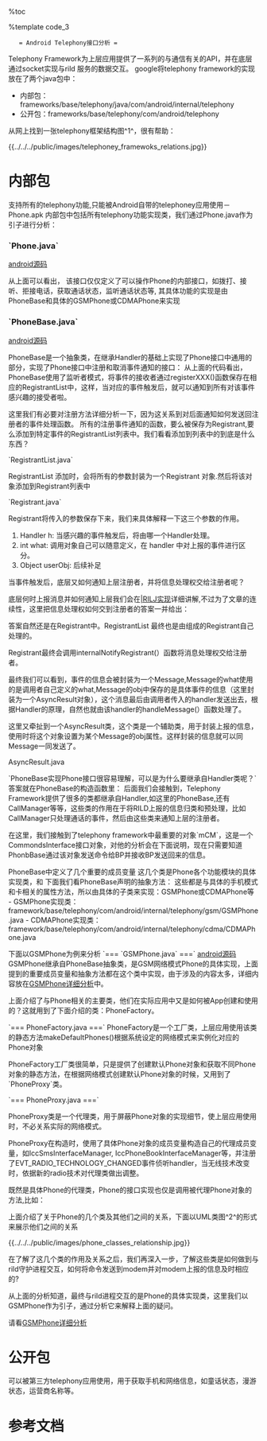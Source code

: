 %toc

%template code_3

    = Android Telephony接口分析 =

Telephony Framework为上层应用提供了一系列的与通信有关的API，并在底层通过socket实现与rild 服务的数据交互。
google将telephony framework的实现放在了两个java包中：
* 内部包：frameworks/base/telephony/java/com/android/internal/telephony 
* 公开包：frameworks/base/telephony/com/android/telephony

从网上找到一张telephony框架结构图^1^，很有帮助：

{{../../../public/images/telephoney_framewoks_relations.jpg}}

= 内部包 =
支持所有的telephony功能,只能被Android自带的telephoney应用使用－Phone.apk
内部包中包括所有telephony功能实现类，我们通过Phone.java作为引子进行分析：

=== `Phone.java` === 
[[http://www.oschina.net/code/explore/android-4.0.1/telephony/java/com/android/internal/telephony/Phone.java|android源码]]

{{{class="brush: java"
public interface Phone{
    ......
    //定义手机状态
    enum State{
        IDLE, RINGING, OFFHOOK;    
    }
    //定义数据业务状态
    enum DataState {
        CONNECTED, CONNECTING, DISCONNECTED, SUSPENDED;
    };
    ......
    //获取Phone的字符串表示，如: GSMPhone，CDMAPhone 
    String getPhoneName();
    //获取Phone的类型，如：PHONE_TYPE_GSM, PHONE_TYPE_CDMA
    int getPhoneType();
    //获取信号强度 
    SignalStrength getSignalStrength();
    
    //注册通话状态改变通知
    void registerForPreciseCallStateChanged(Handler h, int what, Object obj);
    //取消注册   
    void unregisterForPreciseCallStateChanged(Handler h);
    ......
    //拨打电话
    Connection dial(String dialString) throws CallStateException;
    ......
}    
}}}
从上面可以看出， 该接口仅仅定义了可以操作Phone的内部接口，如拨打、接听、拒接电话，获取通话状态，监听通话状态等, 其具体功能的实现是由PhoneBase和具体的GSMPhone或CDMAPhone来实现

=== `PhoneBase.java` ===
[[http://www.oschina.net/code/explore/android-4.0.1/telephony/java/com/android/internal/telephony/PhoneBase.java|android源码]]

PhoneBase是一个抽象类，在继承Handler的基础上实现了Phone接口中通用的部分，实现了Phone接口中注册和取消事件通知的接口：
{{{class="brush: java"
public abstract class PhoneBase extends Handler implements Phone {
    ......
    //声明一个列表，用于保存来电铃声通知的侦听者
    protected final RegistrantList mIncomingRingRegistrants
            = new RegistrantList();
    ......

    protected PhoneNotifier mNotifier;
    protected CommondsInterface ci;
    ......
    //注册来电铃声的事件通知
    public void registerForIncomingRing(
            Handler h, int what, Object obj) {
        checkCorrectThread(h);

        mIncomingRingRegistrants.addUnique(h, what, obj);
    }
}
}}}
从上面的代码看出，PhoneBase使用了监听者模式，将事件的接收者通过registerXXX()函数保存在相应的RegistrantList中，这样，当对应的事件触发后，就可以通知到所有对该事件感兴趣的接受者啦。

这里我们有必要对注册方法详细分析一下，因为这关系到对后面通知如何发送回注册者的事件处理函数。
所有的注册事件通知的函数，要么被保存为Registrant,要么添加到特定事件的RegistrantList列表中。我们看看添加到列表中的到底是什么东西？

`RegistrantList.java`

{{{class="brush: java"
    public synchronized void
    add(Handler h, int what, Object obj)
    {
        add(new Registrant(h, what, obj));
    }

    public synchronized void
    addUnique(Handler h, int what, Object obj)
    {
        // if the handler is already in the registrant list, remove it
        remove(h);
        add(new Registrant(h, what, obj));        
    }
    
    public synchronized void
    add(Registrant r)
    {
        removeCleared();
        registrants.add(r);
    }
}}}
RegistrantList 添加时，会将所有的参数封装为一个Registrant 对象.然后将该对象添加到Registrant列表中

`Registrant.java`

{{{class="brush: java"
public class Registrant
{
    public
    Registrant(Handler h, int what, Object obj)
    {
        refH = new WeakReference(h);
        this.what = what;
        userObj = obj;
    }

    WeakReference   refH;
    int             what;
    Object          userObj;
}
}}}
Registrant将传入的参数保存下来，我们来具体解释一下这三个参数的作用。
# Handler h: 当感兴趣的事件触发后，将由哪一个Handler处理。
# int what: 调用对象自己可以随意定义，在 handler 中对上报的事件进行区分。
# Object userObj: 后续补足 

当事件触发后，底层又如何通知上层注册者，并将信息处理权交给注册者呢？

底层何时上报消息并如何通知上层我们会在[[android_rilj||RILJ实现]]详细讲解,不过为了文章的连续性，这里把信息处理权如何交到注册者的答案一并给出：

答案自然还是在Registrant中。RegistrantList 最终也是由组成的Registrant自己处理的。

Registrant最终会调用internalNotifyRegistrant(）函数将消息处理权交给注册者。
{{{class="brush: java"
    /*package*/ void
    internalNotifyRegistrant (Object result, Throwable exception)
    {
        //获取保存的处理消息的handler
        Handler h = getHandler();

        if (h == null) {
            clear();
        } else {
            Message msg = Message.obtain();

            msg.what = what;
            
            msg.obj = new AsyncResult(userObj, result, exception);
            
            h.sendMessage(msg);
        }
    }
    public Handler
    getHandler()
    {
        if (refH == null)
            return null;

        return (Handler) refH.get();
    }
}}}

最终我们可以看到，事件的信息会被封装为一个Message,Message的what使用的是调用者自己定义的what,Message的obj中保存的是具体事件的信息（这里封装为一个AsyncResult对象），这个消息最后由调用者传入的handler发送出去，根据Handler的原理，自然也就由该handler的handleMessage(）函数处理了。

这里又牵扯到一个AsyncResult类，这个类是一个辅助类，用于封装上报的信息，使用时将这个对象设置为某个Message的obj属性。这样封装的信息就可以同Message一同发送了。

AsyncResult.java
{{{class="brush: java"
public class AsyncResult
{

    // Expect either exception or result to be null
    public Object userObj;  //保存Message的obj信息，不知有啥用
    public Throwable exception; //当modem处理出现异常时，保存异常信息
    public Object result;   //保存modem上报的结果

    //下面两个方法都是辅助方法，用于设置已有的Message对象的obj属性为AsyncResult对象
    public static AsyncResult 
    forMessage(Message m, Object r, Throwable ex)
    {
        AsyncResult ret;

        ret = new AsyncResult (m.obj, r, ex);

        m.obj = ret; 

        return ret;
    }

    /** Saves and sets m.obj */
    public static AsyncResult 
    forMessage(Message m)
    {
        AsyncResult ret;

        ret = new AsyncResult (m.obj, null, null);

        m.obj = ret; 

        return ret;
    }

    //当new 一个AsyncResult对象时使用构造方法。
    public 
    AsyncResult (Object uo, Object r, Throwable ex)
    {
        userObj = uo;
        result = r;
        exception = ex;
    }
}
}}}

`PhoneBase实现Phone接口很容易理解，可以是为什么要继承自Handler类呢？`
答案就在PhoneBase的构造函数里：
{{{class="brush: java"

    protected PhoneBase(PhoneNotifier notifier, Context context, CommandsInterface ci,
            boolean unitTestMode) {
        this.mNotifier = notifier;
        this.mContext = context;
        mLooper = Looper.myLooper();
        mCM = ci;

        ......
        /*
        *答案在这里：PhoneBase通过mCM将自己注册为来电铃音事件的唯一接收者
        */
        mCM.setOnCallRing(this, EVENT_CALL_RING, null);

        // Initialize device storage and outgoing SMS usage monitors for SMSDispatchers.
        mSmsStorageMonitor = new SmsStorageMonitor(this);
        mSmsUsageMonitor = new SmsUsageMonitor(context.getContentResolver());
    }
    //对应的handleMessage 
    @Override
    public void handleMessage(Message msg) {
        AsyncResult ar;

        switch(msg.what) {
            case EVENT_CALL_RING:
                //处理来电铃音事件
                ar = (AsyncResult)msg.obj;
                if (ar.exception == null) {
                    Phone.State state = getState();
                    //部分RIL不会多次发送来电事件，此时强制发送该事件，简化处理情况
                    if ((!mDoesRilSendMultipleCallRing)
                            && ((state == Phone.State.RINGING) || (state == Phone.State.IDLE))) {
                        mCallRingContinueToken += 1;
                        sendIncomingCallRingNotification(mCallRingContinueToken);
                    } else {
                        notifyIncomingRing(); //PhoneBase在这里通知其他侦听者有来电铃音
                    }
                }
                break;
            
            //再次发送来电铃音时间
            case EVENT_CALL_RING_CONTINUE:
                Log.d(LOG_TAG, "Event EVENT_CALL_RING_CONTINUE Received stat=" + getState());
                if (getState() == Phone.State.RINGING) {
                    sendIncomingCallRingNotification(msg.arg1);
                }
                break;

            default:
                throw new RuntimeException("unexpected event not handled");
        }
    }
    ......

    //通知其他对来电铃音感兴趣的接收者
    private void notifyIncomingRing() {
        if (!mIsVoiceCapable)
            return;
        AsyncResult ar = new AsyncResult(null, this, null);
        //使用RegistrantList列表通知注册的接受者
        mIncomingRingRegistrants.notifyRegistrants(ar);
    }
}}}
后面我们会接触到，Telephony Framework提供了很多的类都继承自Handler,如这里的PhoneBase,还有CallManager等等，这些类的作用在于将RILD上报的信息归类和预处理，比如CallManager只处理通话的事件，然后由这些类来通知上层的注册者。

在这里，我们接触到了telephony framework中最重要的对象`mCM`，这是一个CommondsInterface接口对象，对他的分析会在下面说明，现在只需要知道PhonbBase通过该对象发送命令给BP并接收BP发送回来的信息。

PhoneBase中定义了几个重要的成员变量
{{{class="brush: java"
    public CommandsInterface mCM;   //RIL对象，负责与rild交互
    protected IccFileHandler mIccFileHandler;   //负责对卡中的文件进行处理
    public DataConnectionTracker mDataConnectionTracker; //负责数据连接管理
    public IccRecords mIccRecords; //负责对卡中的记录处理
    public IccCard mIccCard;    //负责对卡的状态管理
    public SMSDispatcher mSMS;  //负责短信收发功能
}}}
这几个类是Phone各个功能模块的具体实现类，和 下面我们看PhoneBase声明的抽象方法：
{{{class="brush: java"
    ......
    //获取手机的状态
    public abstract Phone.State getState();
    //获取SIM/UIM卡中文件handler 
    public abstract IccFileHandler getIccFileHandler();
    //获取Phone名称的字符串表示
    public abstract String getPhoneName();
    //获取Phone的类型
    public abstract int getPhoneType();
    ......
}}}
这些都是与具体的手机模式和卡相关的属性方法，所以由具体的子类来实现：GSMPhone或CDMAPhone等
- GSMPhone实现类：framework/base/telephony/com/android/internal/telephony/gsm/GSMPhone.java
- CDMAPhone实现类：framework/base/telephony/com/android/internal/telephony/cdma/CDMAPhone.java

下面以GSMPhone为例来分析
`=== `GSMPhone.java` ===`
[[http://www.oschina.net/code/explore/android-4.0.1/telephony/java/com/android/internal/telephony/gsm/GSMPhone.java|android源码]]
GSMPhone继承自PhoneBase抽象类，是GSM网络模式Phone的具体实现，上面提到的重要成员变量和抽象方法都在这个类中实现，由于涉及的内容太多，详细内容放在[[android_telephony_gsmphone|GSMPhone详细分析]]中。

上面介绍了与Phone相关的主要类，他们在实际应用中又是如何被App创建和使用的？这就用到了下面介绍的类：PhoneFactory。

`=== PhoneFactory.java ===`
PhoneFactory是一个工厂类，上层应用使用该类的静态方法makeDefaultPhones()根据系统设定的网络模式来实例化对应的Phone对象

{{{class="brush: java"
    public static void makeDefaultPhones(Context context) {
        makeDefaultPhone(context);
    }

    public static void makeDefaultPhone(Context context) {
        synchronized(Phone.class) {
            //如果sMadeDefaults等于true，表示已经创建过defaultPhone
            if (!sMadeDefaults) {
                sLooper = Looper.myLooper();
                sContext = context;

                if (sLooper == null) {
                    throw new RuntimeException(
                            "PhoneFactory.makeDefaultPhone must be called from Looper thread");
                }
                ......

                //创建PhoneNotifier()对象，该对象的作用后面会介绍
                sPhoneNotifier = new DefaultPhoneNotifier();

                //获取优选网络模式
                int preferredNetworkMode = RILConstants.PREFERRED_NETWORK_MODE;
                if (BaseCommands.getLteOnCdmaModeStatic() == Phone.LTE_ON_CDMA_TRUE) {
                    preferredNetworkMode = Phone.NT_MODE_GLOBAL;
                }
                int networkMode = Settings.Secure.getInt(context.getContentResolver(),
                        Settings.Secure.PREFERRED_NETWORK_MODE, preferredNetworkMode);
                Log.i(LOG_TAG, "Network Mode set to " + Integer.toString(networkMode));

                int cdmaSubscription;
                int lteOnCdma = BaseCommands.getLteOnCdmaModeStatic();
                switch (lteOnCdma) {
                    case Phone.LTE_ON_CDMA_FALSE:
                        cdmaSubscription = RILConstants.SUBSCRIPTION_FROM_NV;
                        Log.i(LOG_TAG, "lteOnCdma is 0 use SUBSCRIPTION_FROM_NV");
                        break;
                    case Phone.LTE_ON_CDMA_TRUE:
                        cdmaSubscription = RILConstants.SUBSCRIPTION_FROM_RUIM;
                        Log.i(LOG_TAG, "lteOnCdma is 1 use SUBSCRIPTION_FROM_RUIM");
                        break;
                    case Phone.LTE_ON_CDMA_UNKNOWN:
                    default:
                        //Get cdmaSubscription mode from Settings.System
                        cdmaSubscription = Settings.Secure.getInt(context.getContentResolver(),
                                Settings.Secure.PREFERRED_CDMA_SUBSCRIPTION,
                                preferredCdmaSubscription);
                        Log.i(LOG_TAG, "lteOnCdma not set, using PREFERRED_CDMA_SUBSCRIPTION");
                        break;
                }
                Log.i(LOG_TAG, "Cdma Subscription set to " + cdmaSubscription);

                //根据系统设在，创建CommandInterface接口对象RIL，关于这个对象，后面会详细介绍
                sCommandsInterface = new RIL(context, networkMode, cdmaSubscription);

                //根据不同的网络模式，创建不同的Phone
                int phoneType = getPhoneType(networkMode);
                if (phoneType == Phone.PHONE_TYPE_GSM) {
                    Log.i(LOG_TAG, "Creating GSMPhone");
                    //使用代理模式
                    sProxyPhone = new PhoneProxy(new GSMPhone(context,
                                sCommandsInterface, sPhoneNotifier));
                } else if (phoneType == Phone.PHONE_TYPE_CDMA) {
                    switch (BaseCommands.getLteOnCdmaModeStatic()) {
                        case Phone.LTE_ON_CDMA_TRUE:
                            Log.i(LOG_TAG, "Creating CDMALTEPhone");
                            sProxyPhone = new PhoneProxy(new CDMALTEPhone(context,
                                        sCommandsInterface, sPhoneNotifier));
                            break;
                        case Phone.LTE_ON_CDMA_FALSE:
                        default:
                            Log.i(LOG_TAG, "Creating CDMAPhone");
                            sProxyPhone = new PhoneProxy(new CDMAPhone(context,
                                        sCommandsInterface, sPhoneNotifier));
                            break;
                    }
                }
                //设置标示位，表示创建成功
                sMadeDefaults = true;
            }
        }
    }
    
    public static int getPhoneType(int networkMode) {
        switch(networkMode) {
        case RILConstants.NETWORK_MODE_CDMA:
        case RILConstants.NETWORK_MODE_CDMA_NO_EVDO:
        case RILConstants.NETWORK_MODE_EVDO_NO_CDMA:
            return Phone.PHONE_TYPE_CDMA;

        case RILConstants.NETWORK_MODE_WCDMA_PREF:
        case RILConstants.NETWORK_MODE_GSM_ONLY:
        case RILConstants.NETWORK_MODE_WCDMA_ONLY:
        case RILConstants.NETWORK_MODE_GSM_UMTS:
            return Phone.PHONE_TYPE_GSM;

        // Use CDMA Phone for the global mode including CDMA
        case RILConstants.NETWORK_MODE_GLOBAL:
        case RILConstants.NETWORK_MODE_LTE_CDMA_EVDO:
        case RILConstants.NETWORK_MODE_LTE_CMDA_EVDO_GSM_WCDMA:
            return Phone.PHONE_TYPE_CDMA;

        case RILConstants.NETWORK_MODE_LTE_ONLY:
            if (BaseCommands.getLteOnCdmaModeStatic() == Phone.LTE_ON_CDMA_TRUE) {
                return Phone.PHONE_TYPE_CDMA;
            } else {
                return Phone.PHONE_TYPE_GSM;
            }
        default:
            return Phone.PHONE_TYPE_GSM;
        }
    }
   //获取默认的Phone对象
    public static Phone getDefaultPhone() {
        if (sLooper != Looper.myLooper()) {
            throw new RuntimeException(
                "PhoneFactory.getDefaultPhone must be called from Looper thread");
        }

        if (!sMadeDefaults) {
            throw new IllegalStateException("Default phones haven't been made yet!");
        }
       return sProxyPhone;
    }
}}}

PhoneFactory工厂类很简单，只是提供了创建默认Phone对象和获取不同Phone对象的静态方法，在根据网络模式创建默认Phone对象的时候，又用到了`PhoneProxy`类。

`=== PhoneProxy.java ===`

PhoneProxy类是一个代理类，用于屏蔽Phone对象的实现细节，使上层应用使用时，不必关系实际的网络模式。

{{{class="brush: java"
  public class PhoneProxy extends Handler implements Phone {
    ......
    private IccSmsInterfaceManagerProxy mIccSmsInterfaceManagerProxy;   //IccSmsInterfaceManager接口的代理
    private IccPhoneBookInterfaceManagerProxy mIccPhoneBookInterfaceManagerProxy;   //IccPhoneBookInterfaceManager接口代理
    private PhoneSubInfoProxy mPhoneSubInfoProxy;   //PhoneSubInfo代理
    ......
    
      public PhoneProxy(Phone phone) {
          ......
          //根据不同模式的Phone创建代理成员对象 
          mIccSmsInterfaceManagerProxy = new IccSmsInterfaceManagerProxy(
                  phone.getIccSmsInterfaceManager());
          mIccPhoneBookInterfaceManagerProxy = new IccPhoneBookInterfaceManagerProxy(
                  phone.getIccPhoneBookInterfaceManager());
          mPhoneSubInfoProxy = new PhoneSubInfoProxy(phone.getPhoneSubInfo());
          //注册EVENT_RADIO_TECHNOLOGY_CHANGED事件监听
          mCommandsInterface = ((PhoneBase)mActivePhone).mCM;
          mCommandsInterface.registerForRadioTechnologyChanged(
                  this, EVENT_RADIO_TECHNOLOGY_CHANGED, null);
      }
  }
}}}
PhoneProxy在构造时，使用了具体Phone对象的成员变量构造自己的代理成员变量，如IccSmsInterfaceManager, IccPhoneBookInterfaceManager等，并注册了EVT_RADIO_TECHNOLOGY_CHANGED事件侦听handler，当无线技术改变时，依据新的radio技术对代理类做出调整。
{{{class="brush: java"
    public void handleMessage(Message msg) {
        switch(msg.what) {
        case EVENT_RADIO_TECHNOLOGY_CHANGED:
            //switch Phone from CDMA to GSM or vice versa
            mOutgoingPhone = mActivePhone.getPhoneName();
            ......
            //设置PhoneProxy实际被代理的Phone对象
            if(mOutgoingPhone.equals("GSM")) {
                logd("Make a new CDMAPhone and destroy the old GSMPhone.");

                ((GSMPhone)mActivePhone).dispose();
                Phone oldPhone = mActivePhone;

                mActivePhone = PhoneFactory.getCdmaPhone();
                ((GSMPhone)oldPhone).removeReferences();
                oldPhone = null;
            } else {
                ((CDMAPhone)mActivePhone).dispose();
                Phone oldPhone = mActivePhone;

                mActivePhone = PhoneFactory.getGsmPhone();
                ((CDMAPhone)oldPhone).removeReferences();
                oldPhone = null;
            }

            ......

            //Set the new interfaces in the proxy's
            //设置PhoneProxy代理成员变量
            mIccSmsInterfaceManagerProxy.setmIccSmsInterfaceManager(
                    mActivePhone.getIccSmsInterfaceManager());
            mIccPhoneBookInterfaceManagerProxy.setmIccPhoneBookInterfaceManager(
                    mActivePhone.getIccPhoneBookInterfaceManager());
            mPhoneSubInfoProxy.setmPhoneSubInfo(this.mActivePhone.getPhoneSubInfo());
            mCommandsInterface = ((PhoneBase)mActivePhone).mCM;

            //当radio technology change发生时，想PhoneApp发送广播
            Intent intent = new Intent(TelephonyIntents.ACTION_RADIO_TECHNOLOGY_CHANGED);
            intent.addFlags(Intent.FLAG_RECEIVER_REPLACE_PENDING);
            intent.putExtra(Phone.PHONE_NAME_KEY, mActivePhone.getPhoneName());
            ActivityManagerNative.broadcastStickyIntent(intent, null);
            break;
        default:
            Log.e(LOG_TAG,"Error! This handler was not registered for this message type. Message: "
                    + msg.what);
        break;
        }
        super.handleMessage(msg);
    }
}}}

既然是具体Phone的代理类，Phone的接口实现也仅是调用被代理Phone对象的方法,比如：
{{{class="brush: java"
    ......

    //获取service状态
    public ServiceState getServiceState() {
        return mActivePhone.getServiceState();
    }
    //获取celllocation
    public CellLocation getCellLocation() {
        return mActivePhone.getCellLocation();
    }
    ......
    //注册通话状态监听
    public void registerForPreciseCallStateChanged(Handler h, int what, Object obj) {
        mActivePhone.registerForPreciseCallStateChanged(h, what, obj);
    }
    //取消注册
    public void unregisterForPreciseCallStateChanged(Handler h) {
        mActivePhone.unregisterForPreciseCallStateChanged(h);
    }
    ......
}}}

上面介绍了关于Phone的几个类及其他们之间的关系，下面以UML类图^2^的形式来展示他们之间的关系

{{../../../public/images/phone_classes_relationship.jpg}} 

在了解了这几个类的作用及关系之后，我们再深入一步，了解这些类是如何做到与rild守护进程交互，如何将命令发送到modem并对modem上报的信息及时相应的?

从上面的分析知道，最终与rild进程交互的是Phone的具体实现类，这里我们以GSMPhone作为引子，通过分析它来解释上面的疑问。

请看[[android_telephony_gsmphone|GSMPhone详细分析]]
= 公开包 =
可以被第三方telephony应用使用，用于获取手机和网络信息，如童话状态，漫游状态，运营商名称等。


= 参考文档 =

